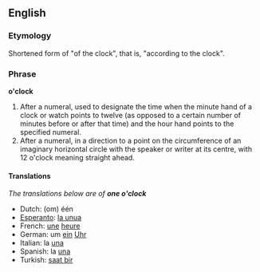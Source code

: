 ==English==
===Etymology===
Shortened form of "of the clock", that is, "according to the clock".

===Phrase===
'''o'clock'''

#After a numeral, used to designate the time when the minute hand of a clock or watch points to twelve (as opposed to a certain number of minutes before or after that time) and the hour hand points to the specified numeral.
#After a numeral, in a direction to a point on the circumference of an imaginary horizontal circle with the speaker or writer at its centre, with 12 o'clock meaning straight ahead.

====Translations====
''The translations below are of '''one o'clock'''''

*Dutch: (om) één
*[[Esperanto]]: [[la unua]]
*French: [[une]] [[heure]]
*German: um [[ein]] [[Uhr]]
*Italian: la [[una#Italian|una]]
*Spanish: la [[una#Spanish|una]]
*Turkish: [[saat bir]]